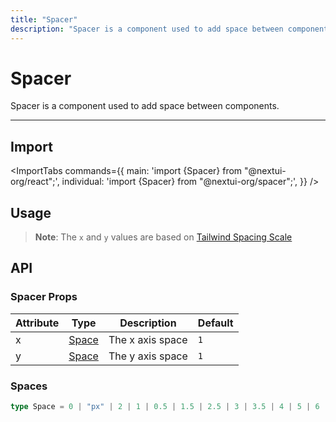 ```yaml
---
title: "Spacer"
description: "Spacer is a component used to add space between components."
---
```



# Spacer

Spacer is a component used to add space between components.

<ComponentLinks component="spacer" rscCompatible />

---

<CarbonAd/>

## Import

<ImportTabs
  commands={{
    main: 'import {Spacer} from "@nextui-org/react";',
    individual: 'import {Spacer} from "@nextui-org/spacer";',
  }}
/>

## Usage

<CodeDemo title="Usage" files={spacerContent.usage} />

> **Note**: The `x` and `y` values are based on [Tailwind Spacing Scale](https://tailwindcss.com/docs/space)

<Spacer y={4}/>  

## API

### Spacer Props

| Attribute | Type             | Description      | Default |
| --------- | ---------------- | ---------------- | ------- |
| x         | [Space](#spaces) | The x axis space | `1`     |
| y         | [Space](#spaces) | The y axis space | `1`     |

### Spaces

```ts
type Space = 0 | "px" | 2 | 1 | 0.5 | 1.5 | 2.5 | 3 | 3.5 | 4 | 5 | 6 | 7 | 8 | 9 | 10 | 11 | 12 | 14 | 16 | 20 | 24 | 28 | 32 | 36 | 40 | 44 | 48 | 52 | 56 | 60 | 64 | 72 | 80 | 96;
```


